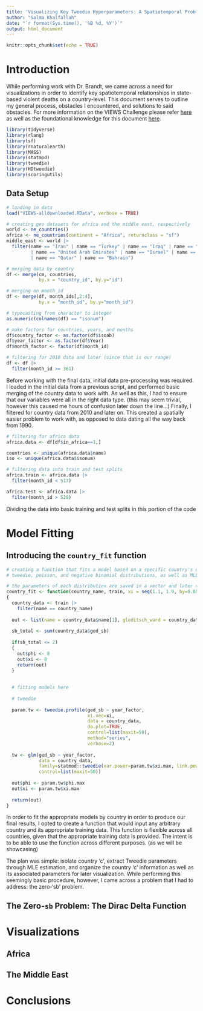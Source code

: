 ```yaml
---
title: 'Visualizing Key Tweedie Hyperparameters: A Spatiotemporal Problem'
author: "Salma Khalfallah"
date: "`r format(Sys.time(), '%B %d, %Y')`"
output: html_document
---
```


```r
knitr::opts_chunk$set(echo = TRUE)
```

# Introduction

While performing work with Dr. Brandt, we came across a need for visualizations in order to identify key spatiotemporal relationships in state-based violent deaths on a country-level. This document serves to outline my general process, obstacles I encountered, and solutions to said obstacles. For more information on the VIEWS Challenge please refer [here](https://viewsforecasting.org/news/the-2023-24-views-prediction-challenge-predicting-the-number-of-fatalities-in-armed-conflict-with-uncertainty/) as well as the foundational knowledge for this document [here](https://github.com/PTB-OEDA/VIEWS-Startup).

```r
library(tidyverse)
library(rlang)
library(sf)
library(rnaturalearth)
library(MASS)
library(statmod)
library(tweedie)
library(HDtweedie)
library(scoringutils) 
```

## Data Setup

```r
# loading in data
load("VIEWS-alldownloaded.RData", verbose = TRUE)

# creating geo datasets for africa and the middle east, respectively
world <- ne_countries()
africa <- ne_countries(continent = "Africa", returnclass = "sf")
middle_east <- world |>
  filter(name == "Iran" | name == "Turkey" | name == "Iraq" | name == "Saudi Arabia" | name == "Yemen" | name == "Syria" | name == "Jordan"
         | name == "United Arab Emirates" | name == "Israel" | name == "Lebanon" | name == "Palestine" | name == "Oman" | name == "Kuwait"
         | name == "Qatar" | name == "Bahrain")

# merging data by country
df <- merge(cm, countries, 
            by.x = "country_id", by.y="id")

# merging on month_id
df <- merge(df, month_ids[,2:4],
            by.x = "month_id", by.y="month_id")

# typecasting from character to integer
as.numeric(colnames(df) == "isonum")

# make factors for countries, years, and months
df$country_factor <- as.factor(df$isoab)
df$year_factor <- as.factor(df$Year)
df$month_factor <- factor(df$month_id)

# filtering for 2010 data and later (since that is our range)
df <- df |>
  filter(month_id >= 361)
```

Before working with the final data, initial data pre-processing was required. I loaded in the initial data from a previous script, and performed basic merging of the country data to work with. As well as this, I had to ensure that our variables were all in the right data type. (this may seem trivial, however this caused me hours of confusion later down the line...) Finally, I filtered for country data from 2010 and later on. This created a spatially easier problem to work with, as opposed to data dating all the way back from 1990.

```r
# filtering for africa data
africa.data <- df[df$in_africa==1,]

countries <- unique(africa.data$name)
iso <- unique(africa.data$isonum)

# filtering data into train and test splits
africa.train <- africa.data |>
  filter(month_id < 517)

africa.test <- africa.data |>
  filter(month_id > 528)
```

Dividing the data into basic training and test splits in this portion of the code

# Model Fitting

## Introducing the `country_fit` function

```r

# creating a function that fits a model based on a specific country's data using 
# tweedie, poisson, and negative binomial distributions, as well as MLE estimations

# the parameters of each distribution are saved in a vector and later outputted
country_fit <- function(country_name, train, xi = seq(1.1, 1.9, by=0.05)) 
{
  country_data <- train |>
    filter(name == country_name)
  
  out <- list(name = country_data$name[1], gleditsch_ward = country_data$gleditsch_ward[1], isonum = unique(country_data$isonum), phi = NULL, xi = NULL)
  
  sb_total <- sum(country_data$ged_sb)
  
  if(sb_total <= 2)
  {
    out$phi <- 0
    out$xi <- 0
    return(out)
  }
  
  
  # fitting models here
  
  # tweedie 
  
  param.tw <- tweedie.profile(ged_sb ~ year_factor, 
                              xi.vec=xi,
                              data = country_data,
                              do.plot=TRUE,
                              control=list(maxit=50),
                              method="series",
                              verbose=2)
  
  tw <- glm(ged_sb ~ year_factor, 
            data = country_data,
            family=statmod::tweedie(var.power=param.tw$xi.max, link.power=0),
            control=list(maxit=50))
  
  out$phi <- param.tw$phi.max
  out$xi <- param.tw$xi.max
  
  return(out)
}

```

In order to fit the appropriate models by country in order to produce our final results, I opted to create a function that would input any arbitrary country and its appropriate training data. This function is flexible across all countries, given that the appropriate training data is provided. The intent is to be able to use the function across different purposes. (as we will be showcasing)

The plan was simple: isolate country 'c', extract Tweedie parameters through MLE estimation, and organize the country 'c' information as well as its associated parameters for later visualization. While performing this seemingly basic procedure, however, I came across a problem that I had to address: the zero-'sb' problem.

##  The Zero-`sb` Problem: The Dirac Delta Function

# Visualizations

## Africa

## The Middle East

# Conclusions